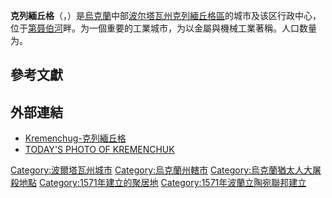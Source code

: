 {{Current-related|条目|2022年俄羅斯入侵烏克蘭}}
{{noteTA
|1=zh-hans:第聂伯河;zh-hk:第聶伯河;zh-tw:聶伯河;
}}
{{Infobox Settlement
|name = 克列緬丘格
|native_name = Кременчук
|native_name_lang = uk
|settlement_type = 城市
|image_skyline = Collage_of_Kremenchuk.jpg
|imagesize = 
|image_caption = 
|image_flag = Flag of Kremenchuk.svg
|flag_size = 95px
|image_shield = Coat of Arms of Kremenchuk.svg
|shield_size = 75px
|motto = 
|pushpin_map            =Ukraine
|pushpin_label_position = 
|pushpin_map_caption    = 克列緬丘格在乌克兰的位置
|pushpin_mapsize        =
|subdivision_type = [[国家|国家]]
|subdivision_name = {{UKR}}
|subdivision_type1 = [[州_(乌克兰)|州]]
|subdivision_name1 = [[File:Flag_of_Poltava_Oblast.svg|20px]] [[波尔塔瓦州|波尔塔瓦州]]
|subdivision_type2 = [[区_(乌克兰)|区]]
|subdivision_name2 = [[克列緬丘格區|克列緬丘格區]]
|established_title = 建立
|established_date = 1571年
|established_title1 = 
|established_date1 = 
|leader_title = [[市长|市长]]
|leader_name = Malecki Vitaly
|area_magnitude = 
|area_total_km2 = 96
|population_as_of = 2021年
|population_note = 
|population_total = 217,710
|population_footnotes=
|population_density_km2 = auto
|elevation_m = 80
|postal_code_type=[[邮政编码|邮政编码]]
|postal_code = 39600-39689<ref>{{Cite web |url=http://www.angelfire.com/biz/Ukrainian/zip.html |title=Ukrainian Zip Codes<!-- Bot generated title --> |accessdate=2008-02-07 |archive-date=2019-03-24 |archive-url=https://web.archive.org/web/20190324100208/http://www.angelfire.com/biz/Ukrainian/zip.html |dead-url=no }}</ref>
|area_code = 5366<ref>{{Cite web |url=http://www.russia-ukraine-travel.com/phone-codes.html |title=Phone Codes for Russia, Ukraine & CIS<!-- Bot generated title --> |accessdate=2008-02-07 |archive-date=2016-11-14 |archive-url=https://web.archive.org/web/20161114170127/http://www.russia-ukraine-travel.com/phone-codes.html |dead-url=yes }}</ref>
|timezone=[[Eastern_European_Time|EET]]
|utc_offset=+2
|timezone_DST=[[Eastern_European_Summer_Time|EEST]]
|utc_offset_DST=+3
|website = {{URL|https://kremen.gov.ua/}}
|footnotes = 
}}
'''克列緬丘格'''（{{lang-uk|Кременчук}}，{{lang-ru|Кременчу́г}}）是[[烏克蘭|烏克蘭]]中部[[波尔塔瓦州|波尔塔瓦州]][[克列緬丘格區|克列緬丘格區]]的城市及该区行政中心，位于[[第聂伯河|第聂伯河]]畔。为一個重要的工業城市，为以金屬與機械工業著稱。人口数量为{{Ua-pop-est2021|217,710人}}。

== 參考文獻 ==
{{reflist|30em}}

==外部連結==
{{commonscat|Kremenchuk|position=left}}
*[https://loso.wordpress.com/2017/12/24/kremenchug-克列緬丘格-～-遊踪/ Kremenchug-克列緬丘格] {{Wayback|url=https://loso.wordpress.com/2017/12/24/kremenchug-%E5%85%8B%E5%88%97%E7%B7%AC%E4%B8%98%E6%A0%BC-%EF%BD%9E-%E9%81%8A%E8%B8%AA/ |date=20180120124753 }}
*[http://www.kremenchuk.org/eng TODAY'S PHOTO OF KREMENCHUK] {{en}}

{{Authority control}}

{{DEFAULTSORT:Кременчук}}
[[Category:波爾塔瓦州城市|Category:波爾塔瓦州城市]]
[[Category:烏克蘭州轄市|Category:烏克蘭州轄市]]
[[Category:烏克蘭猶太人大屠殺地點|Category:烏克蘭猶太人大屠殺地點]]
[[Category:1571年建立的聚居地|Category:1571年建立的聚居地]]
[[Category:1571年波蘭立陶宛聯邦建立|Category:1571年波蘭立陶宛聯邦建立]]